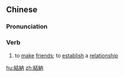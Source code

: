 {{also|结纳}}
==Chinese==
{{zh-forms|s=结纳}}

===Pronunciation===
{{zh-pron
|m=jiénà
|cat=v
}}

===Verb===
{{zh-verb}}

# {{lb|zh|literary}} to [[make]] [[friend]]s; to [[establish]] a [[relationship]]

[[hu:結納]]
[[zh:結納]]